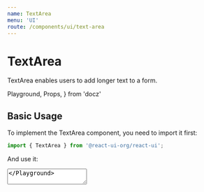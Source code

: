 ```yaml
---
name: TextArea
menu: 'UI'
route: /components/ui/text-area
---
```


# TextArea

TextArea enables users to add longer text to a form.

  Playground,
  Props,
} from 'docz'

## Basic Usage

To implement the TextArea component, you need to import it first:

```js
import { TextArea } from '@react-ui-org/react-ui';
```

And use it:

<Playground>
  <TextArea label="Your feedback" />
</Playground>

See [API](#api) for all available options.

## General Guidelines

- Use **short and descriptive labels**, ideally nouns rather than seemingly
  polite phrases like _Please enter your message_. Short labels will help your
  users accomplish their task faster.

- Only make the TextArea's label invisible when there is **another visual
  clue** to guide users through filling the input. Using the first option as
  label is not recommended either — it disappears once user makes their choice.

- When a short label is not enough, use **help texts to guide users** before
  they enter anything.

- Optionally you can **pre-fill your text fields with a placeholder** to give
  users an example of what they're expected to fill in. Just remember the
  placeholder disappears once a value is entered so don't put anything important
  there. Usually, en example value starting with “Eg.” works best.

- Use **clear, calm error messages** when there's a problem with what they
  entered. Be positive and focus on solutions to make the error message helpful.

- Ensure the height of a text area **fits within mobile screen sizes.**

## Design Variants

To satisfy the design requirements of your project, all input fields in React UI
come in **two design variants** to choose from: outline and filled. Both can be
further [customized](#theming) with CSS custom properties.

<Playground>
  <TextArea
    label="Your feedback"
  />
  <TextArea
    label="Your feedback"
    variant="filled"
  />
</Playground>

## Sizes

Aside from the default (medium) size, two additional sizes are available: small
and large.

<Playground>
  <TextArea
    label="Your feedback"
    size="small"
  />
  <TextArea
    label="Your feedback"
  />
  <TextArea
    label="Your feedback"
    size="large"
  />
  <TextArea
    label="Your feedback"
    size="small"
    variant="filled"
  />
  <TextArea
    label="Your feedback"
    variant="filled"
  />
  <TextArea
    label="Your feedback"
    size="large"
    variant="filled"
  />
</Playground>

Full-width fields span the full width of a parent:

<Playground>
  <TextArea
    label="Your feedback"
    fullWidth
  />
  <TextArea
    label="Your feedback"
    variant="filled"
    fullWidth
  />
</Playground>

## Input Size

The default width of all inputs is 240 px, and it can be
[customized](/customize/theming/overview) with a CSS custom property. However, you
can also **control the size of individual text areas** using the `rows` and
`cols` properties. Additionally, text areas are vertically resizable by users.

👉 Remember that the `cols` and `rows` HTML attributes **do not limit on how
many characters** the user can enter. Use the
[`maxlength` attribute](https://developer.mozilla.org/en-US/docs/Web/HTML/Element/textarea#Min_and_max_length)
to achieve that effect.

<Playground>
  <TextArea
    label="Your feedback"
    cols={50}
    rows={6}
  />
  <TextArea
    label="Your feedback"
    variant="filled"
    cols={50}
    rows={6}
  />
</Playground>

## Forwarding HTML Attributes

When you want to improve the accessibility of your text fields even further, you
can **add whatever HTML attribute you like.** All attributes that don't
interfere with [component's API](#api) are forwarded to the native HTML input.

<Playground>
  <TextArea
    label="Address"
    autoComplete="street-address"
    minLength={3}
    maxLength={80}
  />
  <TextArea
    label="Address"
    variant="filled"
    autoComplete="street-address"
    minLength={3}
    maxLength={80}
  />
</Playground>

👉 Refer to the MDN reference for the full list of
[supported attributes](https://developer.mozilla.org/en-US/docs/Web/HTML/Element/textarea#Attributes).

## Invisible Label

In some cases, it may be convenient to visually hide the field label. The label
remains accessible to assistive technologies.

While it may be acceptable for login screens with just a few fields or other
simple forms, it's dangerous to hide labels from users in most cases. Keep in
mind you should **provide another visual clue** so users know what to fill into
the input.

<Playground>
  <TextArea
    label="Feedback"
    isLabelVisible={false}
    placeholder="Eg. What I liked the best was…"
  />
  <TextArea
    label="Feedback"
    isLabelVisible={false}
    variant="filled"
    placeholder="Eg. What I liked the best was…"
  />
</Playground>

## Horizontal Layout

The default vertical layout is very easy to use and work with. However, there
are situations where horizontal layout suits better — and that's why React UI
supports this kind of layout as well.

<Playground>
  <TextArea
    label="Your feedback"
    layout="horizontal"
  />
  <TextArea
    label="Your feedback"
    layout="horizontal"
    variant="filled"
  />
  <TextArea
    label="Your feedback"
    layout="horizontal"
    fullWidth
  />
  <TextArea
    label="Your feedback"
    layout="horizontal"
    variant="filled"
    fullWidth
  />
  <TextArea
    isLabelVisible={false}
    label="Your feedback"
    layout="horizontal"
    placeholder="Your feedback"
    fullWidth
  />
  <TextArea
    isLabelVisible={false}
    label="Your feedback"
    layout="horizontal"
    placeholder="Your feedback"
    variant="filled"
    fullWidth
  />
</Playground>

## Help Text

You may provide an additional help text to clarify how the input should be
filled.

<Playground>
  <TextArea
    label="Your feedback"
    helpText="Why would you recommend us?"
  />
  <TextArea
    label="Your feedback"
    variant="filled"
    helpText="Why would you recommend us?"
  />
  <TextArea
    label="Your feedback"
    layout="horizontal"
    helpText="Why would you recommend us?"
  />
  <TextArea
    label="Your feedback"
    layout="horizontal"
    helpText="Why would you recommend us?"
    variant="filled"
  />
  <TextArea
    label="Your feedback"
    layout="horizontal"
    helpText="Why would you recommend us?"
    fullWidth
  />
  <TextArea
    label="Your feedback"
    layout="horizontal"
    variant="filled"
    helpText="Why would you recommend us?"
    fullWidth
  />
</Playground>

## States

### Validation States

Validation states visually present the result of validation of the input. You
should always **provide a help text for states other than valid** so users know
what happened and what action they should take or what options they have.

<Playground>
  <TextArea
    label="Your feedback"
    validationState="valid"
    validationText="Looks good!"
    value="Like that!"
    required
  />
  <TextArea
    label="Your feedback"
    validationState="warning"
    validationText="The feedback should be at least 3 characters long."
    value=".."
    required
  />
  <TextArea
    label="Your feedback"
    validationState="invalid"
    validationText="Please share your feedback with us."
    required
  />
  <TextArea
    label="Your feedback"
    validationState="valid"
    validationText="Looks good!"
    variant="filled"
    value="Like that!"
    required
  />
  <TextArea
    label="Your feedback"
    validationState="warning"
    validationText="The feedback should be at least 3 characters long."
    variant="filled"
    value=".."
    required
  />
  <TextArea
    label="Your feedback"
    validationState="invalid"
    validationText="Please share your feedback with us."
    variant="filled"
    required
  />
</Playground>

### Disabled State

It's possible to disable the whole input.

<Playground>
  <TextArea
    label="Your feedback"
    disabled
  />
  <TextArea
    label="Your feedback"
    variant="filled"
    disabled
  />
</Playground>

## API

In addition to the options below, you can specify [React synthetic events] or
any custom HTML attributes that do not interfere with the API, and they will be
passed to the `textarea` HTML element. This enables making the component
interactive and helps improve its [accessibility](#forwarding-html-attributes).

<Props table of={TextArea} />

## Theming

Head to [Forms Theming](/customize/theming/forms) to see shared form theming
options.

[React synthetic events]: https://reactjs.org/docs/events.html
